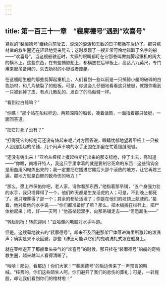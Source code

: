 ```yaml
---
---
---
```

title: 第一百三十一章　“裴廓德号”遇到“欢喜号”
---






紧张的“裴廓德号”继续向前驶去，滚滚的浪涛和无数的日子都撇在后边了。那只棺材做的救生圈还在轻轻地晃来晃去；这时发现了一艘非常可怜地错取了名字的船——“欢喜号”。当这艘船驶近时，大家的眼睛都盯在它那些叫做剪脚起重机的阔大的横木上，这些东西，在有些捕鲸船上，都横放在后甲板上，高达八九英尺，专门用来起吊备用的、失去肋材的小艇或者废艇。

在这艘陌生船的那些剪脚起重机上，人们看到一些以前是一只捕鲸小艇的破碎的白色肋材，和几片破裂了的船板。可是，你这会儿仔细地看看这只破艇，就跟你看到一只被剥掉了皮、有点儿散乱的、发白了的马骷髅一样。

“看到过白鲸嘛？”

“你瞧！”那个站在船栏杆边、两颊深陷的船长，凑着话筒，一面指着那只破艇，一面回答道。

“把它打死了没有？”

“打得死它的标枪可还没有铸起来呢，”对方回答说，眼睛忧郁地望着甲板上一只被人团团围起的吊铺，几个闷声不响的水手正围在那里在忙着缝缝缀缀。

“还没有铸出来！”亚哈从桠杈上攫起柏斯打出来的那支标枪，伸了出去，高叫道——“你瞧，南塔开特人，我这只手里拿着的就是要制它死命的东西！这些钩钩全是用血用闪电炼出来的；我一定要把它插进它鳍后头那个滚热的地方，让它再炼三遍，那地方就是白鲸的致命伤的地方！”

“那么，愿上帝保佑你吧，老人家，请你看那东西，”他指着那吊铺，“五个身强力壮的水手，我只埋葬得了一个，他们昨天都是生龙活虎的人；可是，不到晚上都死了。我只埋葬得了那一个；其余的都给活埋了；你是在他们的坟顶上航驶的。”接着，他对着他的水手说——“你们都准备好了嘛？那么，把木板搁在栏杆上，把尸体抬起来；唔，好——天呵！”他高举起双手，向那吊铺走去——“但愿超生——”

“转起帆桁！转舵迎风！”亚哈像闪电般对水手叫道。

但是，这艘蓦地驶去的“裴廓德号”，却来不及回避那架尸体落进海里所激起的泼溅声；确实是来不及回避，那些飞沫还可能以它们的鬼魂洗礼式泼在船身上。

就在亚哈避开了那艘垂头丧气的“欢喜号”的时候，那只挂在“裴廓德号”船艄的奇特救生圈，越来越叫人看得清晰了。

“哈哈！那边，看那边！你们大家！”“裴廓德号”的后边传来了一声预言的叫喊。“枉费的，你们这些陌生人呵，你们避开了我们的悲伤的葬礼；可是，一转屁股，却让我们看到你们的棺材啦！”